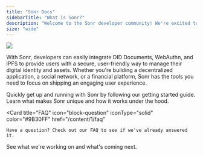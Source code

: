 ```yaml
---
title: "Sonr Docs"
sidebarTitle: "What is Sonr?"
description: "Welcome to the Sonr developer community! We're excited to have you join us in building applications that incorporate decentralized identity and asset management"
size: "wide"
---
```


<Frame>
  <img src="/images/quick-start.svg" />
</Frame>

With Sonr, developers can easily integrate <Tooltip tip="DID documents are a decentralized, self-sovereign method of storing and sharing identity information.">DID Documents</Tooltip>, <Tooltip tip="DID documents are a decentralized, self-sovereign method of storing and sharing identity information.">WebAuthn</Tooltip>, and <Tooltip tip="DID documents are a decentralized, self-sovereign method of storing and sharing identity information.">IPFS</Tooltip> to provide users with a secure, user-friendly way to manage their digital
identity and assets. Whether you're building a decentralized application, a social network, or a financial platform, Sonr has the tools you need to focus on shipping an engaging user experience.

<CardGroup cols={2}>
    <Card
    title="Getting Started"
    icon="rocket-launch"
    iconType="duotone"
    color="#0077C9"
    href="/content/2/main"
  >
    Quickly get up and running with Sonr by following our getting started guide.
  </Card>
  <Card
    title="Technology"
    icon="microchip"
    iconType="duotone"
    color="#FFA500"
    href="/content/1/technology"
  >
  Learn what makes Sonr unique and how it works under the hood.
  </Card>

  <Card
    title="FAQ"
    icon="block-question"
    iconType="solid"
    color="#9B30FF"
    href="/content/1/faq"
  >
    Have a question? Check out our FAQ to see if we've already answered it.
  </Card>
  <Card
    title="Roadmap"
    icon="bullseye-arrow"
    iconType="duotone"
    color="#00FF00"
    href="sonr.canny.io"
  >
    See what we're working on and what's coming next.
  </Card>
</CardGroup>
